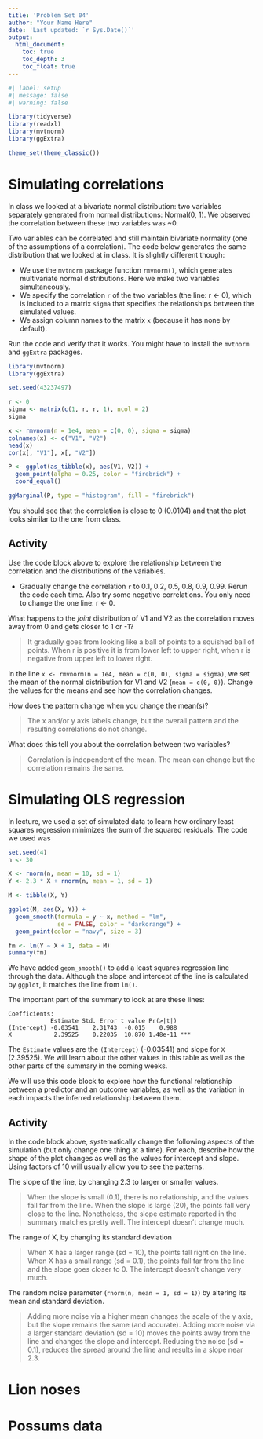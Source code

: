 ```yaml
---
title: 'Problem Set 04'
author: "Your Name Here"
date: 'Last updated: `r Sys.Date()`'
output:
  html_document:
    toc: true
    toc_depth: 3
    toc_float: true
---
```


```r
#| label: setup
#| message: false
#| warning: false

library(tidyverse)
library(readxl)
library(mvtnorm)
library(ggExtra)

theme_set(theme_classic())
```


# Simulating correlations

In class we looked at a bivariate normal distribution: two variables separately generated from normal distributions: Normal(0, 1). We observed the correlation between these two variables was ~0.

Two variables can be correlated and still maintain bivariate normality (one of the assumptions of a correlation). The code below generates the same distribution that we looked at in class. It is slightly different though:

- We use the `mvtnorm` package function `rmvnorm()`, which generates multivariate normal distributions. Here we make two variables simultaneously.
- We specify the correlation `r` of the two variables (the line: r <- 0), which is included to a matrix `sigma` that specifies the relationships between the simulated values.
- We assign column names to the matrix `x` (because it has none by default).

Run the code and verify that it works. You might have to install the `mvtnorm` and `ggExtra` packages.

```r
library(mvtnorm)
library(ggExtra)

set.seed(43237497)

r <- 0
sigma <- matrix(c(1, r, r, 1), ncol = 2)
sigma

x <- rmvnorm(n = 1e4, mean = c(0, 0), sigma = sigma)
colnames(x) <- c("V1", "V2")
head(x)
cor(x[, "V1"], x[, "V2"])

P <- ggplot(as_tibble(x), aes(V1, V2)) +
  geom_point(alpha = 0.25, color = "firebrick") +
  coord_equal()

ggMarginal(P, type = "histogram", fill = "firebrick")
```

You should see that the correlation is close to 0 (0.0104) and that the plot looks similar to the one from class.


## Activity

Use the code block above to explore the relationship between the correlation and the distributions of the variables.

- Gradually change the correlation `r` to 0.1, 0.2, 0.5, 0.8, 0.9, 0.99. Rerun the code each time. Also try some negative correlations. You only need to change the one line: r <- 0.

What happens to the *joint* distribution of V1 and V2 as the correlation moves away from 0 and gets closer to 1 or -1? 

> It gradually goes from looking like a ball of points to a squished ball of points. When r is positive it is from lower left to upper right, when r is negative from upper left to lower right.


In the line `x <- rmvnorm(n = 1e4, mean = c(0, 0), sigma = sigma)`, we set the mean of the normal distribution for V1 and V2 (`mean = c(0, 0)`). Change the values for the means and see how the correlation changes.

How does the pattern change when you change the mean(s)?

> The x and/or y axis labels change, but the overall pattern and the resulting correlations do not change.


What does this tell you about the correlation between two variables?

> Correlation is independent of the mean. The mean can change but the correlation remains the same.


# Simulating OLS regression

In lecture, we used a set of simulated data to learn how ordinary least squares regression minimizes the sum of the squared residuals. The code we used was

```r
set.seed(4)
n <- 30

X <- rnorm(n, mean = 10, sd = 1)
Y <- 2.3 * X + rnorm(n, mean = 1, sd = 1)

M <- tibble(X, Y)

ggplot(M, aes(X, Y)) +
  geom_smooth(formula = y ~ x, method = "lm",
              se = FALSE, color = "darkorange") +
  geom_point(color = "navy", size = 3)

fm <- lm(Y ~ X + 1, data = M)
summary(fm)
```

We have added `geom_smooth()` to add a least squares regression line through the data. Although the slope and intercept of the line is calculated by `ggplot`, it matches the line from `lm()`.

The important part of the summary to look at are these lines:

```
Coefficients:
            Estimate Std. Error t value Pr(>|t|)    
(Intercept) -0.03541    2.31743  -0.015    0.988    
X            2.39525    0.22035  10.870 1.48e-11 ***
```

The `Estimate` values are the `(Intercept)` (-0.03541) and slope for `X` (2.39525). We will learn about the other values in this table as well as the other parts of the summary in the coming weeks.

We will use this code block to explore how the functional relationship between a predictor and an outcome variables, as well as the variation in each impacts the inferred relationship between them.


## Activity

In the code block above, systematically change the following aspects of the simulation (but only change one thing at a time). For each, describe how the shape of the plot changes as well as the values for intercept and slope. Using factors of 10 will usually allow you to see the patterns.

The slope of the line, by changing 2.3 to larger or smaller values.

> When the slope is small (0.1), there is no relationship, and the values fall far from the line. When the slope is large (20), the points fall very close to the line. Nonetheless, the slope estimate reported in the summary matches pretty well. The intercept doesn't change much.


The range of X, by changing its standard deviation

> When X has a larger range (sd = 10), the points fall right on the line. When X has a small range (sd = 0.1), the points fall far from the line and the slope goes closer to 0. The intercept doesn't change very much.


The random noise parameter (`rnorm(n, mean = 1, sd = 1)`) by altering its mean and standard deviation.

> Adding more noise via a higher mean changes the scale of the y axis, but the slope remains the same (and accurate). Adding more noise via a larger standard deviation (sd = 10) moves the points away from the line and changes the slope and intercept. Reducing the noise (sd = 0.1), reduces the spread around the line and results in a slope near 2.3. 


# Lion noses


# Possums data
